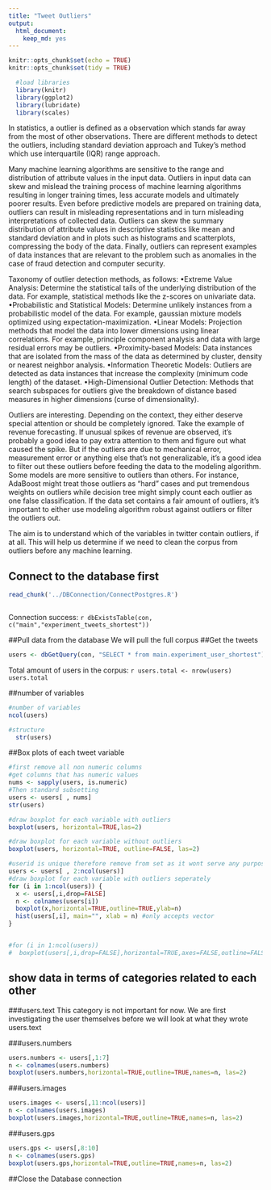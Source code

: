 ```yaml
---
title: "Tweet Outliers"
output: 
  html_document: 
    keep_md: yes
---
```


```r
knitr::opts_chunk$set(echo = TRUE)
knitr::opts_chunk$set(tidy = TRUE)
```

```r
  #load libraries
  library(knitr)
  library(ggplot2)
  library(lubridate)
  library(scales)
```

In statistics, a outlier is defined as a observation which stands far away from the most of other observations.
There are different methods to detect the outliers, including standard deviation approach and Tukey’s method which use interquartile (IQR) range approach.

Many machine learning algorithms are sensitive to the range and distribution of attribute values in the input data. Outliers in input data can skew and mislead the training process of machine learning algorithms resulting in longer training times, less accurate models and ultimately poorer results.
Even before predictive models are prepared on training data, outliers can result in misleading representations and in turn misleading interpretations of collected data. Outliers can skew the summary distribution of attribute values in descriptive statistics like mean and standard deviation and in plots such as histograms and scatterplots, compressing the body of the data.
Finally, outliers can represent examples of data instances that are relevant to the problem such as anomalies in the case of fraud detection and computer security.

Taxonomy of outlier detection methods, as follows:
•Extreme Value Analysis: Determine the statistical tails of the underlying distribution of the data. For example, statistical methods like the z-scores on univariate data.
•Probabilistic and Statistical Models: Determine unlikely instances from a probabilistic model of the data. For example, gaussian mixture models optimized using expectation-maximization.
•Linear Models: Projection methods that model the data into lower dimensions using linear correlations. For example, principle component analysis and data with large residual errors may be outliers.
•Proximity-based Models: Data instances that are isolated from the mass of the data as determined by cluster, density or nearest neighbor analysis.
•Information Theoretic Models: Outliers are detected as data instances that increase the complexity (minimum code length) of the dataset.
•High-Dimensional Outlier Detection: Methods that search subspaces for outliers give the breakdown of distance based measures in higher dimensions (curse of dimensionality).

Outliers are interesting. Depending on the context, they either deserve special attention or should be completely ignored. Take the example of revenue forecasting. If unusual spikes of revenue are observed, it's probably a good idea to pay extra attention to them and figure out what caused the spike. But if the outliers are due to mechanical error, measurement error or anything else that’s not generalizable, it’s a good idea to filter out these outliers before feeding the data to the modeling algorithm. 
Some models are more sensitive to outliers than others. For instance, AdaBoost might treat those outliers as "hard" cases and put tremendous weights on outliers while decision tree might simply count each outlier as one false classification. If the data set contains a fair amount of outliers, it's important to either use modeling algorithm robust against outliers or filter the outliers out. 

The aim is to understand which of the variables in twitter contain outliers, if at all.
This will help us determine if we need to clean the corpus from outliers before any machine learning.

## Connect to the database first
```r
read_chunk('../DBConnection/ConnectPostgres.R')
```

```r
```

Connection success: `r dbExistsTable(con, c("main","experiment_tweets_shortest"))`

##Pull data from the database
We will pull the full corpus
##Get the tweets
```r
users <- dbGetQuery(con, "SELECT * from main.experiment_user_shortest")
```

Total amount of users in the corpus: `r users.total <- nrow(users)
  users.total`

##number of variables
```r
#number of variables
ncol(users)

#structure
  str(users)
```

##Box plots of each tweet variable
```r
#first remove all non numeric columns
#get columns that has numeric values
nums <- sapply(users, is.numeric)
#Then standard subsetting
users <- users[ , nums]
str(users)

#draw boxplot for each variable with outliers
boxplot(users, horizontal=TRUE,las=2)

#draw boxplot for each variable without outliers
boxplot(users, horizontal=TRUE, outline=FALSE, las=2)

#userid is unique therefore remove from set as it wont serve any purpose in machine learning algorithm
users <- users[ , 2:ncol(users)]
#draw boxplot for each variable with outliers seperately
for (i in 1:ncol(users)) {
  x <- users[,i,drop=FALSE]
  n <- colnames(users[i])
  boxplot(x,horizontal=TRUE,outline=TRUE,ylab=n)
  hist(users[,i], main="", xlab = n) #only accepts vector
}


#for (i in 1:ncol(users)) 
#  boxplot(users[,i,drop=FALSE],horizontal=TRUE,axes=FALSE,outline=FALSE)
```

## show data in terms of categories related to each other
###users.text
This category is not important for now. We are first investigating the user themselves before we will look at what they wrote
users.text

###users.numbers
```r
users.numbers <- users[,1:7]
n <- colnames(users.numbers)
boxplot(users.numbers,horizontal=TRUE,outline=TRUE,names=n, las=2)
```

###users.images
```r
users.images <- users[,11:ncol(users)]
n <- colnames(users.images)
boxplot(users.images,horizontal=TRUE,outline=TRUE,names=n, las=2)
```

###users.gps
```r
users.gps <- users[,8:10]
n <- colnames(users.gps)
boxplot(users.gps,horizontal=TRUE,outline=TRUE,names=n, las=2)
```

##Close the Database connection
```r
```